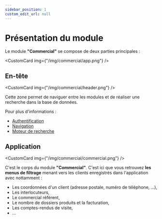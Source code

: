 ```yaml
---
sidebar_position: 1
custom_edit_url: null
---
```



# Présentation du module

Le module **"Commercial"** se compose de deux parties principales :

<CustomCard img={"/img/commercial/app.png"} />

## En-tête

<CustomCard img={"/img/commercial/header.png"} />

Cette zone permet de naviguer entre les modules et de réaliser une recherche dans la base de données.

Pour plus d'informations :

- [Authentification](/docs/en-tête/authentification)
- [Navigation](/docs/en-tête/navigation)
- [Moteur de recherche](/docs/en-tête/searchBar)

## Application

<CustomCard img={"/img/commercial/commercial.png"} />

C'est le corps du module **"Commercial"**. C'est ici que vous retrouvez **les menus de filtrage** menant vers les clients enregistrés dans l'application avec nottamment :

- Les coordonnées d'un client (adresse postale, numéro de téléphone, ...),
- Les interlocuteurs,
- Le commercial référent,
- Le nombre de dossiers produits et la facturation,
- Les comptes-rendus de visite,
- ...
